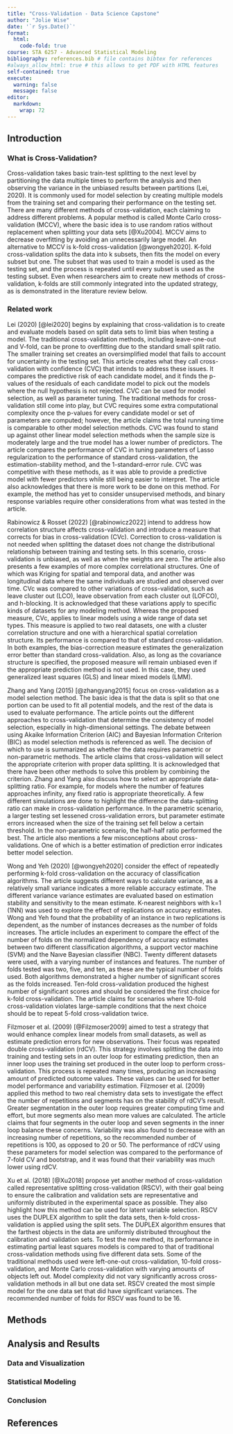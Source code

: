 ```yaml
---
title: "Cross-Validation - Data Science Capstone"
author: "Jolie Wise"
date: '`r Sys.Date()`'
format:
  html:
    code-fold: true
course: STA 6257 - Advanced Statistical Modeling
bibliography: references.bib # file contains bibtex for references
#always_allow_html: true # this allows to get PDF with HTML features
self-contained: true
execute: 
  warning: false
  message: false
editor: 
  markdown: 
    wrap: 72
---
```


## Introduction

### What is Cross-Validation?

Cross-validation takes basic train-test splitting to the next level by partitioning the data multiple times to perform the analysis and then observing the variance in the unbiased results between partitions (Lei, 2020). It is commonly used for model selection by creating multiple models from the training set and comparing their performance on the testing set. There are many different methods of cross-validation, each claiming to address different problems. A popular method is called Monte Carlo cross-validation (MCCV), where the basic idea is to use random ratios without replacement when splitting your data sets [@Xu2004]. MCCV aims to decrease overfitting by avoiding an unnecessarily large model. An alternative to MCCV is k-fold cross-validation [@wongyeh2020]. K-fold cross-validation splits the data into k subsets, then fits the model on every subset but one. The subset that was used to train a model is used as the testing set, and the process is repeated until every subset is used as the testing subset. Even when researchers aim to create new methods of cross-validation, k-folds are still commonly integrated into the updated strategy, as is demonstrated in the literature review below.

### Related work

Lei (2020) [@lei2020] begins by explaining that cross-validation is to create and evaluate models based on split data sets to limit bias when testing a model. The traditional cross-validation methods, including leave-one-out and V-fold, can be prone to overfitting due to the standard small split ratio. The smaller training set creates an oversimplified model that fails to account for uncertainty in the testing set. This article creates what they call cross-validation with confidence (CVC) that intends to address these issues. It compares the predictive risk of each candidate model, and it finds the p-values of the residuals of each candidate model to pick out the models where the null hypothesis is not rejected. CVC can be used for model selection, as well as parameter tuning. The traditional methods for cross-validation still come into play, but CVC requires some extra computational complexity once the p-values for every candidate model or set of parameters are computed; however, the article claims the total running time is comparable to other model selection methods. CVC was found to stand up against other linear model selection methods when the sample size is moderately large and the true model has a lower number of predictors. The article compares the performance of CVC in tuning parameters of Lasso regularization to the performance of standard cross-validation, the estimation-stability method, and the 1-standard-error rule. CVC was competitive with these methods, as it was able to provide a predictive model with fewer predictors while still being easier to interpret. The article also acknowledges that there is more work to be done on this method. For example, the method has yet to consider unsupervised methods, and binary response variables require other considerations from what was tested in the article.

Rabinowicz & Rosset (2022) [@rabinowicz2022] intend to address how correlation structure affects cross-validation and introduce a measure that corrects for bias in cross-validation (CVc). Correction to cross-validation is not needed when splitting the dataset does not change the distributional relationship between training and testing sets. In this scenario, cross-validation is unbiased, as well as when the weights are zero. The article also presents a few examples of more complex correlational structures. One of which was Kriging for spatial and temporal data, and another was longitudinal data where the same individuals are studied and observed over time. CVc was compared to other variations of cross-validation, such as leave cluster out (LCO), leave observation from each cluster out (LOFCO), and h-blocking. It is acknowledged that these variations apply to specific kinds of datasets for any modeling method. Whereas the proposed measure, CVc, applies to linear models using a wide range of data set types. This measure is applied to two real datasets, one with a cluster correlation structure and one with a hierarchical spatial correlation structure. Its performance is compared to that of standard cross-validation. In both examples, the bias-correction measure estimates the generalization error better than standard cross-validation. Also, as long as the covariance structure is specified, the proposed measure will remain unbiased even if the appropriate prediction method is not used. In this case, they used generalized least squares (GLS) and linear mixed models (LMM).

Zhang and Yang (2015) [@zhangyang2015] focus on cross-validation as a model selection method. The basic idea is that the data is split so that one portion can be used to fit all potential models, and the rest of the data is used to evaluate performance. The article points out the different approaches to cross-validation that determine the consistency of model selection, especially in high-dimensional settings. The debate between using Akaike Information Criterion (AIC) and Bayesian Information Criterion (BIC) as model selection methods is referenced as well. The decision of which to use is summarized as whether the data requires parametric or non-parametric methods. The article claims that cross-validation will select the appropriate criterion with proper data splitting. It is acknowledged that there have been other methods to solve this problem by combining the criterion. Zhang and Yang also discuss how to select an appropriate data-splitting ratio. For example, for models where the number of features approaches infinity, any fixed ratio is appropriate theoretically. A few different simulations are done to highlight the difference the data-splitting ratio can make in cross-validation performance. In the parametric scenario, a larger testing set lessened cross-validation errors, but parameter estimate errors increased when the size of the training set fell below a certain threshold. In the non-parametric scenario, the half-half ratio performed the best. The article also mentions a few misconceptions about cross-validations. One of which is a better estimation of prediction error indicates better model selection.

Wong and Yeh (2020) [@wongyeh2020] consider the effect of repeatedly performing k-fold cross-validation on the accuracy of classification algorithms. The article suggests different ways to calculate variance, as a relatively small variance indicates a more reliable accuracy estimate. The different variance variance estimates are evaluated based on estimation stability and sensitivity to the mean estimate. K-nearest neighbors with k=1 (1NN) was used to explore the effect of replications on accuracy estimates. Wong and Yeh found that the probability of an instance in two replications is dependent, as the number of instances decreases as the number of folds increases. The article includes an experiment to compare the effect of the number of folds on the normalized dependency of accuracy estimates between two different classification algorithms, a support vector machine (SVM) and the Naıve Bayesian classifier (NBC). Twenty different datasets were used, with a varying number of instances and features. The number of folds tested was two, five, and ten, as these are the typical number of folds used. Both algorithms demonstrated a higher number of significant scores as the folds increased. Ten-fold cross-validation produced the highest number of significant scores and should be considered the first choice for k-fold cross-validation. The article claims for scenarios where 10-fold cross-validation violates large-sample conditions that the next choice should be to repeat 5-fold cross-validation twice.

Filzmoser et al. (2009) [@Filzmoser2009] aimed to test a strategy that would enhance complex linear models from small datasets, as well as estimate prediction errors for new observations. Their focus was repeated double cross-validation (rdCV). This strategy involves splitting the data into training and testing sets in an outer loop for estimating prediction, then an inner loop uses the training set produced in the outer loop to perform cross-validation. This process is repeated many times, producing an increasing amount of predicted outcome values. These values can be used for better model performance and variability estimation. Filzmoser et al. (2009) applied this method to two real chemistry data sets to investigate the effect the number of repetitions and segments has on the stability of rdCV’s result. Greater segmentation in the outer loop requires greater computing time and effort, but more segments also mean more values are calculated. The article claims that four segments in the outer loop and seven segments in the inner loop balance these concerns. Variability was also found to decrease with an increasing number of repetitions, so the recommended number of repetitions is 100, as opposed to 20 or 50. The performance of rdCV using these parameters for model selection was compared to the performance of 7-fold CV and bootstrap, and it was found that their variability was much lower using rdCV. 

Xu et al. (2018) [@Xu2018] propose yet another method of cross-validation called representative
splitting cross-validation (RSCV), with their goal being to ensure the calibration and validation sets are representative and uniformly distributed in the experimental space as possible. They also highlight how this method can be used for latent variable selection. RSCV uses the DUPLEX algorithm to split the data sets, then k-fold cross-validation is applied using the split sets. The DUPLEX algorithm ensures that the farthest objects in the data are uniformly distributed throughout the calibration and validation sets. To test the new method, its performance in estimating partial least squares models is compared to that of traditional cross-validation methods using five different data sets. Some of the traditional methods used were left-one-out cross-validation, 10-fold cross-validation, and Monte Carlo cross-validation with varying amounts of objects left out. Model complexity did not vary significantly across cross-validation methods in all but one data set. RSCV created the most simple model for the one data set that did have significant variances. The recommended number of folds for RSCV was found to be 16.


## Methods

## Analysis and Results

### Data and Visualization

### Statistical Modeling

### Conclusion

## References
